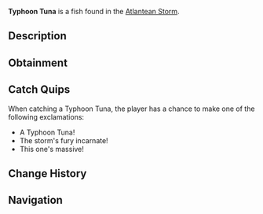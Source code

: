 {{FishInfobox
|image          = Typhoon Tuna.png
|rarity         = Rare
|sea            = First Sea
|location       = [[Atlantean Storm]]
|sublocation    = 
|sources        = Fishing Rod
|radar_location = 
|xp             = 450
|weather        = Rain
|time           = 
|season         = Winter
|bait           = Fish Head
|base_weight    = 45
|base_value     = 900
|weight_range   = 25
|base_chance    = 12
|base_resil     = 45
}}
'''Typhoon Tuna''' is a {{Rarity|Rare}} fish found in the [[Atlantean Storm]].

== Description ==
{{Description|A massive tuna species with storm-cloud coloring and unusual fin patterns. They swim in the heart of the Atlantean Storm, using the powerful currents to achieve incredible speeds.|Bestiary Entry}}

== Obtainment ==
{{Description|Found in the storm's strongest currents.|Bestiary Hint}}
{{Fish Availability|
Grand Reef/Atlantean Storm
|top_rods      = 
Krampus's Rod\138927.86\155622.59;
Magma Rod\131847.08\147690.92;
Leviathan's Fang Rod\122973.91\167694.38;
Plastic Rod\122185.97\136666.69;
Ethereal Prism Rod\109961.86\128462.09;
Buddy Bond Rod\90221.99\101572.91;
Firefly Rod\92478.23\199066.52;
Fast Rod\91595.27\190315.86;
Brick Built Rod\68068.86\171453.51;
Fungal Rod\77000.01\167572.46;
Lucky Rod\75328.8\162442.44;
Trident Rod\109869.15\161555.03;
Seraphic Rod\105718.67\130344.9;
No-Life Rod\104852.44\145589.5;
Free Spirit Rod\102851.63\151236.26;
Rod Of The Forgotten Fang\98880.86\121576.91;
Challenger's Rod\95435.98\124268.83;
Rod Of The Exalted One\89096.08\116908.31;
Rod Of The Depths\88823.55\114673.85;
Zeus Rod\86817.82\112061.52;
Verdant Shear Rod\85181.22\110816.17;
Blazebringer Rod\82435.8\112808.45;
Depthseeker Rod\78279.57\112061.65;
Avalanche Rod\70588.98\105286.44;
Volcanic Rod\68708.24\101030.74;
Steady Rod\29463.77\40683.04
|recommended   = Ethereal Prism Rod
}}

== Catch Quips ==
When catching a Typhoon Tuna, the player has a chance to make one of the following exclamations:
* A Typhoon Tuna!
* The storm's fury incarnate!
* This one's massive!

== Change History ==
{{Change History|{{subst:Current Version}}}}

== Navigation ==
{{Fish Navbox|Atlantean Storm}}
